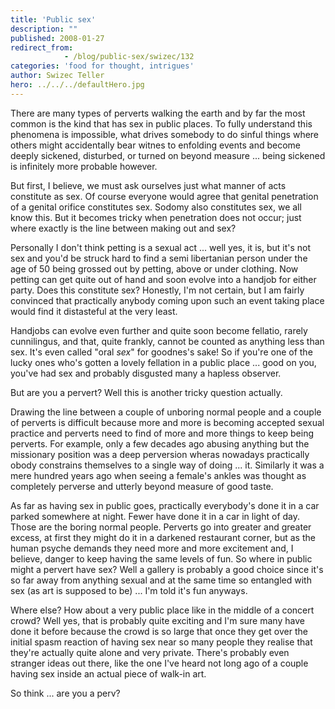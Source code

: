 ```yaml
---
title: 'Public sex'
description: ""
published: 2008-01-27
redirect_from: 
            - /blog/public-sex/swizec/132
categories: 'food for thought, intrigues'
author: Swizec Teller
hero: ../../../defaultHero.jpg
---
```

There are many types of perverts walking the earth and by far the most common is the kind that has sex in public places. To fully understand this phenomena is impossible, what drives somebody to do sinful things where others might accidentally bear witnes to enfolding events and become deeply sickened, disturbed, or turned on beyond measure ... being sickened is infinitely more probable however.

But first, I believe, we must ask ourselves just what manner of acts constitute as sex. Of course everyone would agree that genital penetration of a genital orifice constitutes sex. Sodomy also constitutes sex, we all know this. But it becomes tricky when penetration does not occur; just where exactly is the line between making out and sex?

Personally I don't think petting is a sexual act ... well yes, it is, but it's not sex and you'd be struck hard to find a semi libertanian person under the age of 50 being grossed out by petting, above or under clothing. Now petting can get quite out of hand and soon evolve into a handjob for either party. Does this constitute sex? Honestly, I'm not certain, but I am fairly convinced that practically anybody coming upon such an event taking place would find it distasteful at the very least.

Handjobs can evolve even further and quite soon become fellatio, rarely cunnilingus, and that, quite frankly, cannot be counted as anything less than sex. It's even called "oral _sex_" for goodnes's sake! So if you're one of the lucky ones who's gotten a lovely fellation in a public place ... good on you, you've had sex and probably disgusted many a hapless observer.

But are you a pervert? Well this is another tricky question actually.

Drawing the line between a couple of unboring normal people and a couple of perverts is difficult because more and more is becoming accepted sexual practice and perverts need to find of more and more things to keep being perverts. For example, only a few decades ago abusing anything but the missionary position was a deep perversion wheras nowadays practically obody constrains themselves to a single way of doing ... it. Similarly it was a mere hundred years ago when seeing a female's ankles was thought as completely perverse and utterly beyond measure of good taste.

As far as having sex in public goes, practically everybody's done it in a car parked somewhere at night. Fewer have done it in a car in light of day. Those are the boring normal people. Perverts go into greater and greater excess, at first they might do it in a darkened restaurant corner, but as the human psyche demands they need more and more excitement and, I believe, danger to keep having the same levels of fun. So where in public might a pervert have sex? Well a gallery is probably a good choice since it's so far away from anything sexual and at the same time so entangled with sex (as art is supposed to be) ... I'm told it's fun anyways.

Where else? How about a very public place like in the middle of a concert crowd? Well yes, that is probably quite exciting and I'm sure many have done it before because the crowd is so large that once they get over the initial spasm reaction of having sex near so many people they realise that they're actually quite alone and very private. There's probably even stranger ideas out there, like the one I've heard not long ago of a couple having sex inside an actual piece of walk-in art.

So think ... are you a perv?
